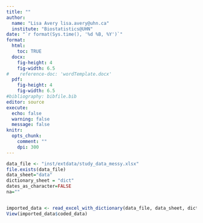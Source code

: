 ```yaml
---
title: ""
author: 
  name: "Lisa Avery lisa.avery@uhn.ca"
  institute: "Biostatistics@UHN" 
date: "`r format(Sys.time(), '%d %B, %Y')`"
format:
  html:
    toc: TRUE
  docx:
    fig-height: 4
    fig-width: 6.5
#    reference-doc: 'wordTemplate.docx'
  pdf:
    fig-height: 4
    fig-width: 6.5
#bibliography: bibfile.bib  
editor: source
execute: 
  echo: false
  warning: false
  message: false
knitr:
  opts_chunk: 
    comment: ""
    dpi: 300     
---
```


```r
data_file <- "inst/extdata/study_data_messy.xlsx"
file.exists(data_file)
data_sheet="data"
dictionary_sheet = "dict"
dates_as_character=FALSE
na=""


imported_data <- read_excel_with_dictionary(data_file, data_sheet, dictionary_sheet,dates_as_character=FALSE,na="") 
View(imported_data$coded_data)
```

